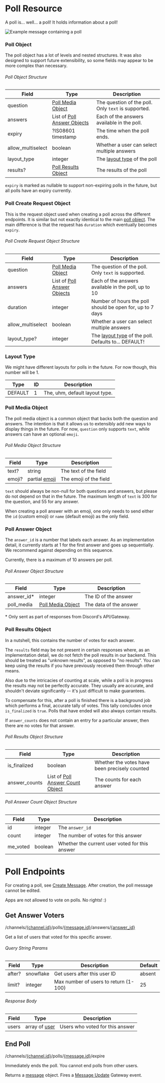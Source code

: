 
# Poll Resource

A poll is... well... a poll! It holds information about a poll!

![Example message containing a poll](/images/example-poll.png)

### Poll Object

The poll object has a lot of levels and nested structures. It was also designed
to support future extensibility, so some fields may appear to be more complex than
necessary.

###### Poll Object Structure

| Field             | Type                                                                                                | Description                                                     |
|-------------------|-----------------------------------------------------------------------------------------------------|-----------------------------------------------------------------|
| question          | [Poll Media Object](/docs/resources/Poll#poll-media-object-structure)             | The question of the poll. Only `text` is supported.             |
| answers           | List of [Poll Answer Objects](/docs/resources/Poll#poll-answer-object-structure) | Each of the answers available in the poll.                      |
| expiry            | ?IS08601 timestamp                                                                                  | The time when the poll ends.                                    |
| allow_multiselect | boolean                                                                                             | Whether a user can select multiple answers                      |
| layout_type       | integer                                                                                             | The [layout type](/docs/resources/Poll#layout-type) of the poll |
| results?          | [Poll Results Object](/docs/resources/Poll#poll-results-object-structure)       | The results of the poll                                         |

`expiry` is marked as nullable to support non-expiring polls in the future, but all polls have an expiry currently.

### Poll Create Request Object

This is the request object used when creating a poll across the different endpoints.
It is similar but not exactly identical to the main [poll object](/docs/resources/Poll#poll-object-structure).
The main difference is that the request has `duration` which eventually becomes `expiry`.

###### Poll Create Request Object Structure

| Field             | Type                                                                                                | Description                                                                              |
|-------------------|-----------------------------------------------------------------------------------------------------|------------------------------------------------------------------------------------------|
| question          | [Poll Media Object](/docs/resources/Poll#poll-media-object-structure)             | The question of the poll. Only `text` is supported.                                      |
| answers           | List of [Poll Answer Objects](/docs/resources/Poll#poll-answer-object-structure) | Each of the answers available in the poll, up to 10                                      |
| duration          | integer                                                                                             | Number of hours the poll should be open for, up to 7 days                                |
| allow_multiselect | boolean                                                                                             | Whether a user can select multiple answers                                               |
| layout_type?      | integer                                                                                             | The [layout type](/docs/resources/Poll#layout-type) of the poll. Defaults to... DEFAULT! |

### Layout Type

We might have different layouts for polls in the future.
For now though, this number will be 1.

| Type    | ID | Description                    |
|---------|----|--------------------------------|
| DEFAULT | 1  | The, uhm, default layout type. |

### Poll Media Object

The poll media object is a common object that backs both the question and answers.
The intention is that it allows us to extensibly add new ways to display things in the future.
For now, `question` only supports `text`, while answers can have an optional `emoji`.

###### Poll Media Object Structure

| Field  | Type                                                | Description            |
|--------|-----------------------------------------------------|------------------------|
| text?  | string                                              | The text of the field  |
| emoji? | partial [emoji](/docs/resources/Emoji#emoji-object) | The emoji of the field |

`text` should always be non-null for both questions and answers, but please do not depend on that in the future.
The maximum length of `text` is 300 for the question, and 55 for any answer.

When creating a poll answer with an emoji, one only needs to send either the `id` (custom emoji) or `name` (default emoji) as the only field.

### Poll Answer Object

The `answer_id` is a number that labels each answer.
As an implementation detail, it currently starts at 1 for the first answer and goes up sequentially.
We recommend against depending on this sequence.

Currently, there is a maximum of 10 answers per poll.

###### Poll Answer Object Structure

| Field       | Type                                                                                    | Description            |
|-------------|-----------------------------------------------------------------------------------------|------------------------|
| answer_id\* | integer                                                                                 | The ID of the answer   |
| poll_media  | [Poll Media Object](/docs/resources/Poll#poll-media-object-structure) | The data of the answer |

\* Only sent as part of responses from Discord's API/Gateway.

### Poll Results Object

In a nutshell, this contains the number of votes for each answer.

The `results` field may be not present in certain responses where, as an implementation detail, we do not fetch the poll results in our backend.
This should be treated as "unknown results", as opposed to "no results". You can keep using the results if you have previously received them through other means.

Also due to the intricacies of counting at scale, while a poll is in progress the results may not be perfectly accurate.
They usually are accurate, and shouldn't deviate significantly -- it's just difficult to make guarantees.

To compensate for this, after a poll is finished there is a background job which performs a final, accurate tally of votes.
This tally concludes once `is_finalized` is `true`. Polls that have ended will also always contain results.

If `answer_counts` does not contain an entry for a particular answer, then there are no votes for that answer.

###### Poll Results Object Structure

| Field         | Type                                                                                                            | Description                                   |
|---------------|-----------------------------------------------------------------------------------------------------------------|-----------------------------------------------|
| is_finalized  | boolean                                                                                                         | Whether the votes have been precisely counted |
| answer_counts | List of [Poll Answer Count Object](/docs/resources/Poll#poll-answer-count-object-structure) | The counts for each answer                    |

###### Poll Answer Count Object Structure

| Field    | Type    | Description                                    |
|----------|---------|------------------------------------------------|
| id       | integer | The `answer_id`                                |
| count    | integer | The number of votes for this answer            |
| me_voted | boolean | Whether the current user voted for this answer |

# Poll Endpoints

For creating a poll, see [Create Message](/docs/resources/Channel#create-message). After creation, the poll message cannot be edited.

Apps are not allowed to vote on polls. No rights! :)

## Get Answer Voters

<RoutePill method="GET">/channels/[\{channel.id\}](/docs/resources/Channel#channel-object)/polls/[\{message.id\}](/docs/resources/Channel#message-object)/answers/[\{answer_id\}](/docs/resources/Poll#poll-answer-object)</RoutePill>

Get a list of users that voted for this specific answer.

###### Query String Params

| Field  | Type      | Description                           | Default |
|--------|-----------|---------------------------------------|---------|
| after? | snowflake | Get users after this user ID          | absent  |
| limit? | integer   | Max number of users to return (1-100) | 25      |

###### Response Body

| Field | Type                                              | Description                     |
|-------|---------------------------------------------------|---------------------------------|
| users | array of [user](/docs/resources/User#user-object) | Users who voted for this answer |

## End Poll

<RoutePill method="POST">/channels/[\{channel.id\}](/docs/resources/Channel#channel-object)/polls/[\{message.id\}](/docs/resources/Channel#message-object)/expire</RoutePill>

Immediately ends the poll. You cannot end polls from other users.

Returns a [message](/docs/resources/Channel#message-object) object. Fires a [Message Update](/docs/topics/Gateway_Events#message-update) Gateway event.
